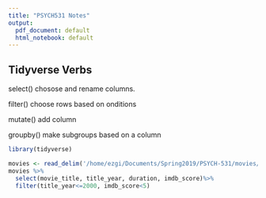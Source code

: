 ```yaml
---
title: "PSYCH531 Notes"
output:
  pdf_document: default
  html_notebook: default
---
```


## Tidyverse Verbs

select() chosose and rename columns. 

filter() choose rows based on onditions

mutate() add column 

groupby() make subgroups based on a column 

```r
library(tidyverse)

movies <- read_delim('/home/ezgi/Documents/Spring2019/PSYCH-531/movies/movies_imdb.txt', ',')
movies %>%
  select(movie_title, title_year, duration, imdb_score)%>%
  filter(title_year<=2000, imdb_score<5)
```

